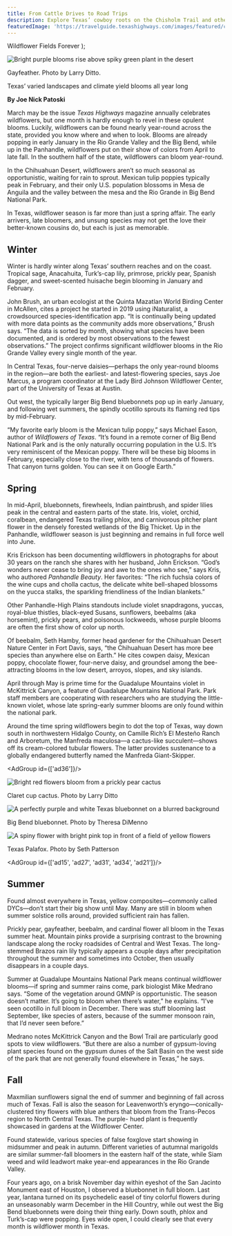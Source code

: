 ```yaml
---
title: From Cattle Drives to Road Trips
description: Explore Texas’ cowboy roots on the Chisholm Trail and other cattle-driving routes
featuredImage: 'https://travelguide.texashighways.com/images/featured/cattle-drives.jpg'
---
```


  <span>
    Wildflower Fields Forever
  </span>
);

<Row>

<Column colSm={12} colMd={4} colLg={8}>

![Bright purple blooms rise above spiky green plant in the desert](images/travelguide-wildflower-gayfeather.jpg)
<Caption>Gayfeather. Photo by Larry Ditto.</Caption>

<PageDescription>

Texas’ varied landscapes and climate yield blooms all year long

</PageDescription>

**By Joe Nick Patoski**

March may be the issue _Texas Highways_ magazine annually celebrates wildflowers, but one month is hardly enough to revel in these opulent blooms. Luckily, wildflowers can be found nearly year-round across the state, provided you know where and when to look. Blooms are already popping in early January in the Rio Grande Valley and the Big Bend, while up in the Panhandle, wildflowers put on their show of colors from April to late fall. In the southern half of the state, wildflowers can bloom year-round.

In the Chihuahuan Desert, wildflowers aren’t so much seasonal as opportunistic, waiting for rain to sprout. Mexican tulip poppies typically peak in February, and their only U.S. population blossoms in Mesa de Anguila and the valley between the mesa and the Rio Grande in Big Bend National Park.

In Texas, wildflower season is far more than just a spring affair. The early arrivers, late bloomers, and unsung species may not get the love their better-known cousins do, but each is just as memorable.

## Winter
Winter is hardly winter along Texas’ southern reaches and on the coast. Tropical sage, Anacahuita, Turk’s-cap lily, primrose, prickly pear, Spanish dagger, and sweet-scented huisache begin blooming in January and February. 

John Brush, an urban ecologist at the Quinta Mazatlan World Birding Center in McAllen, cites a project he started in 2019 using iNaturalist, a crowdsourced species-identification app. “It is continually being updated with more data points as the community adds more observations,” Brush says. “The data is sorted by month, showing what species have been documented, and is ordered by most observations to the fewest observations.” The project confirms significant wildflower blooms in the Rio Grande Valley every single month of the year.

In Central Texas, four-nerve daisies—perhaps the only year-round blooms in the region—are both the earliest- and latest-flowering species, says Joe Marcus, a program coordinator at the Lady Bird Johnson Wildflower Center, part of the University of Texas at Austin.

Out west, the typically larger Big Bend bluebonnets pop up in early January, and following wet summers, the spindly ocotillo sprouts its flaming red tips by mid-February.

“My favorite early bloom is the Mexican tulip poppy,” says Michael Eason, author of _Wildflowers of Texas_. “It’s found in a remote corner of Big Bend National Park and is the only naturally occurring population in the U.S. It’s very reminiscent of the Mexican poppy. There will be these big blooms in February, especially close to the river, with tens of thousands of flowers. That canyon turns golden. You can see it on Google Earth.”

## Spring

In mid-April, bluebonnets, firewheels, Indian paintbrush, and spider lilies peak in the central and eastern parts of the state. Iris, violet, orchid, coralbean, endangered Texas trailing phlox, and carnivorous pitcher plant flower in the densely forested wetlands of the Big Thicket. Up in the Panhandle, wildflower season is just beginning and remains in full force well into June.

Kris Erickson has been documenting wildflowers in photographs for about 30 years on the ranch she shares with her husband, John Erickson. “God’s wonders never cease to bring joy and awe to the ones who see,” says Kris, who authored _Panhandle Beauty_. Her favorites: “The rich fuchsia colors of the wine cups and cholla cactus, the delicate white bell-shaped blossoms on the yucca stalks, the sparkling friendliness of the Indian blankets.”

Other Panhandle-High Plains standouts include violet snapdragons, yuccas, royal-blue thistles, black-eyed Susans, sunflowers, beebalms (aka horsemint), prickly pears, and poisonous lockweeds, whose purple blooms are often the first show of color up north.

Of beebalm, Seth Hamby, former head gardener for the Chihuahuan Desert Nature Center in Fort Davis, says, “the Chihuahuan Desert has more bee species than anywhere else on Earth.” He cites cowpen daisy, Mexican poppy, chocolate flower, four-nerve daisy, and groundsel among the bee-attracting blooms in the low desert, arroyos, slopes, and 
sky islands.

April through May is prime time for the Guadalupe Mountains violet in McKittrick Canyon, a feature of Guadalupe Mountains National Park. Park staff members are cooperating with researchers who are studying the little-known violet, whose late spring-early summer blooms are only found within the national park.

Around the time spring wildflowers begin to dot the top of Texas, way down south in northwestern Hidalgo County, on Camille Rich’s El Mesteño Ranch and Arboretum, the Manfreda maculosa—a cactus-like succulent—shows off its cream-colored tubular flowers. The latter provides sustenance to a globally endangered butterfly named the Manfreda Giant-Skipper.

</Column>

<Column colSm={6} colMd={4} colLg={4}>

<AdGroup id={['ad36']}/>

</Column>

</Row>

<Row>

<Column colSm={12} colMd={6} colLg={4}>

![Bright red flowers bloom from a prickly pear cactus](images/travelguide-claret-cup-cactus-ditto.jpg)
<Caption>Claret cup cactus. Photo by Larry Ditto</Caption>

</Column>

<Column colSm={12} colMd={6} colLg={4}>

![A perfectly purple and white Texas bluebonnet on a blurred background](images/travelguide-wildflower-bluebonnet.jpg)
<Caption>Big Bend bluebonnet. Photo by Theresa DiMenno</Caption>

</Column>

<Column colSm={12} colMd={6} colLg={4}>

![A spiny flower with bright pink top in front of a field of yellow flowers](images/travelguide-palafox-patterson-crop.jpg)
<Caption>Texas Palafox. Photo by Seth Patterson</Caption>

</Column>

</Row>

<AdGroup id={['ad15', 'ad27', 'ad31', 'ad34', 'ad21']}/>

<Row>

<Column colSm={12} colMd={4} colLg={8}>

## Summer

Found almost everywhere in Texas, yellow composites—commonly called DYCs—don’t start their big show until May. Many are still in bloom when summer solstice rolls around, provided sufficient rain has fallen.

Prickly pear, gayfeather, beebalm, and cardinal flower all bloom in the Texas summer heat. Mountain pinks provide a surprising contrast to the browning landscape along the rocky roadsides of Central and West Texas. The long-stemmed Brazos rain lily typically appears a couple days after precipitation throughout the summer and sometimes into October, then usually disappears in a couple days.

Summer at Guadalupe Mountains National Park means continual wildflower blooms—if spring and summer rains come, park biologist Mike Medrano says. “Some of the vegetation around GMNP is opportunistic. The season doesn’t matter. It’s going to bloom when there’s water,” he explains. “I’ve seen ocotillo in full bloom in December. There was stuff blooming last September, like species of asters, because of the summer monsoon rain, that I’d never seen before.”

Medrano notes McKittrick Canyon and the Bowl Trail are particularly good spots to view wildflowers. “But there are also a number of gypsum-loving plant species found on the gypsum dunes of the Salt Basin on the west side of the park that are not generally found elsewhere in Texas,” he says.
 
## Fall

Maxmilian sunflowers signal the end of summer and beginning of fall across much of Texas. Fall is also the season 
for Leavenworth’s eryngo—conically-
clustered tiny flowers with blue anthers that bloom from the Trans-Pecos region to North Central Texas. The purple-
hued plant is frequently showcased in gardens at the Wildflower Center.

Found statewide, various species of false foxglove start showing in midsummer and peak in autumn. Different varieties of autumnal marigolds are similar summer-fall bloomers in the eastern half of the state, while Siam weed and wild leadwort make year-end appearances in the Rio Grande Valley.

Four years ago, on a brisk November day within eyeshot of the San Jacinto Monument east of Houston, I observed 
a bluebonnet in full bloom. Last year, lantana turned on its psychedelic easel of tiny colorful flowers during an 
unseasonably warm December in the Hill Country, while out west the Big Bend bluebonnets were doing their thing early. Down south, phlox and Turk’s-cap were popping. Eyes wide open, I could clearly see that every month is wildflower month in Texas.

</Column>
</Row>